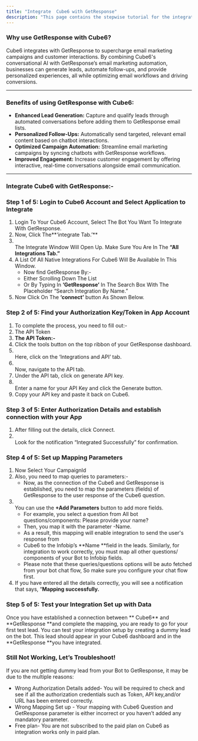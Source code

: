 ```yaml
---
title: "Integrate  Cube6 with GetResponse"
description: "This page contains the stepwise tutorial for the integration with  Cube6"
---
```


### **Why use GetResponse with  Cube6?**

 Cube6 integrates with GetResponse to supercharge email marketing campaigns and customer interactions. By combining  Cube6's conversational AI with GetResponse’s email marketing automation, businesses can generate leads, automate follow-ups, and provide personalized experiences, all while optimizing email workflows and driving conversions.

---

### **Benefits of using GetResponse with  Cube6:**

- **Enhanced Lead Generation:** Capture and qualify leads through automated conversations before adding them to GetResponse email lists.
- **Personalized Follow-Ups:** Automatically send targeted, relevant email content based on chatbot interactions.
- **Optimized Campaign Automation:** Streamline email marketing campaigns by syncing chatbots with GetResponse workflows.
- **Improved Engagement:** Increase customer engagement by offering interactive, real-time conversations alongside email communication.

---

### **Integrate  Cube6 with GetResponse:-**

### **Step 1 of 5: Login to  Cube6 Account and Select Application to Integrate**

1. Login To Your  Cube6 Account, Select The Bot You Want To Integrate With GetResponse.
2. Now, Click The**‘integrate Tab.’** 
3. \
   The Integrate Window Will Open Up. Make Sure You Are In The **“All Integrations Tab.”**
4. A List Of All Native Integrations For  Cube6 Will Be Available In This Window.
   - Now find GetResponse By:-
   - Either Scrolling Down The List
   - Or By Typing In **‘GetResponse’** In The Search Box With The Placeholder “Search Integration By Name.”
5. Now Click On The **‘connect’** button As Shown Below.

### **Step 2 of 5: Find your Authorization Key/Token in App Account**

1. To complete the process, you need to fill out:-
2. The API Token
3. **The API Token:-**
4. Click the tools button on the top ribbon of your GetResponse dashboard.
5. \
   Here, click on the ‘Integrations and API’ tab.
6. \
   Now, navigate to the API tab.
7. Under the API tab, click on generate API key.
8. \
   Enter a name for your API Key and click the Generate button.
9. Copy your API key and paste it back on  Cube6.

### **Step 3 of 5: Enter Authorization Details and establish connection with your App**

1. After filling out the details, click Connect.
2. \
   Look for the notification “Integrated Successfully” for confirmation.

### **Step 4 of 5: Set up Mapping Parameters**

1. Now Select Your CampaignId
2. Also, you need to map queries to parameters:-
   - Now, as the connection of the  Cube6 and GetResponse is established, you need to map the parameters (fields) of GetResponse to the user response of the  Cube6 question.
3. \
   You can use the **\+Add Parameters** button to add more fields.
   - For example, you select a question from All bot questions/components: Please provide your name?
   - Then, you map it with the parameter -Name.
   - As a result, this mapping will enable integration to send the user's response from
   -  Cube6 to the Infobip’s **Name **field in the leads. Similarly, for integration to work correctly, you must map all other questions/ components of your Bot to Infobip fields.
   - Please note that these queries/questions options will be auto fetched from your bot chat flow, So make sure you configure your chat flow first.
4. If you have entered all the details correctly, you will see a notification that says, “**Mapping successfully.**

### **Step 5 of 5: Test your Integration Set up with Data**

Once you have established a connection between ** Cube6** and **GetResponse **and complete the mapping, you are ready to go for your first test lead. You can test your integration setup by creating a dummy lead on the bot. This lead should appear in your  Cube6 dashboard and in the **GetResponse **you have integrated.

### **Still Not Working, Let’s Troubleshoot\!**

If you are not getting dummy lead from your Bot to GetResponse, it may be due to the multiple reasons:

- Wrong Authorization Details added- You will be required to check and see if all the authorization credentials such as Token, API key,and/or URL has been entered correctly.
- Wrong Mapping Set up - Your mapping with  Cube6 Question and GetResponse parameter is either incorrect or you haven’t added any mandatory parameter.
- Free plan- You are not subscribed to the paid plan on  Cube6 as integration works only in paid plan.

 